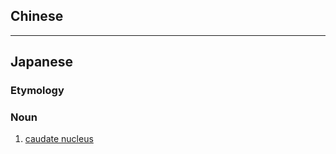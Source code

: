{{also|尾狀核}}
==Chinese==
{{zh-see|尾狀核}}

----

==Japanese==
{{ja-kanjitab|び|じょう|かく|yomi=o}}

===Etymology===
{{compound|lang=ja|sort=びじょうかく|尾状|tr1=bijō|t1=caudate|核|tr2=kaku|t2=nucleus}}

===Noun===
{{ja-noun|びじょうかく}}

# {{lb|ja|neuroanatomy|sort=びじょうかく}} [[caudate nucleus]]